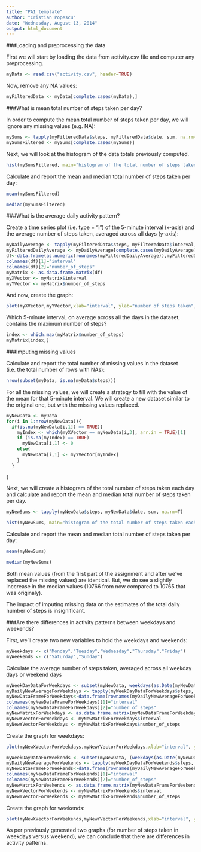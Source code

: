 ```yaml
---
title: "PA1_template"
author: "Cristian Popescu"
date: "Wednesday, August 13, 2014"
output: html_document
---
```



###Loading and preprocessing the data

First we will start by loading the data from activity.csv file and computer any preprocessing.
```r
myData <- read.csv("activity.csv", header=TRUE)
```

Now, remove any NA values:
```r
myFilteredData <- myData[complete.cases(myData),]
```


###What is mean total number of steps taken per day?

In order to compute the mean total number of steps taken per day, we will ignore any missing values (e.g. NA):

```r
mySums <- tapply(myFilteredData$steps, myFilteredData$date, sum, na.rm=T)
mySumsFiltered <- mySums[complete.cases(mySums)]
```

Next, we will look at the histogram of the data totals previously computed.

```r
hist(mySumsFiltered, main="histogram of the total number of steps taken each day", xlab="total number of steps per day")
```

Calculate and report the mean and median total number of steps taken per day:
```r
mean(mySumsFiltered)
```

```r
median(mySumsFiltered)
```


###What is the average daily activity pattern?


Create a time series plot (i.e. type = "l") of the 5-minute interval (x-axis) and the average number of steps taken, averaged across all days (y-axis):
```r
myDailyAverage <- tapply(myFilteredData$steps, myFilteredData$interval, mean)
myFilteredDailyAverage <- myDailyAverage[complete.cases(myDailyAverage)]
df<-data.frame(as.numeric(rownames(myFilteredDailyAverage)),myFilteredDailyAverage)
colnames(df)[1]="interval"
colnames(df)[2]="number_of_steps"
myMatrix <- as.data.frame.matrix(df)
myXVector <- myMatrix$interval
myYVector <- myMatrix$number_of_steps
```

And now, create the graph:
  
```r
plot(myXVector,myYVector,xlab="interval", ylab="number of steps taken", type="l", lty=1, col="black")
```

Which 5-minute interval, on average across all the days in the dataset, contains the maximum number of steps?

```r
index <- which.max(myMatrix$number_of_steps)
myMatrix[index,]
```

###Imputing missing values

Calculate and report the total number of missing values in the dataset (i.e. the total number of rows with NAs):

```r
nrow(subset(myData, is.na(myData$steps)))
```

For all the missing values, we will create a strategy to fill with the value of the mean for that 5-minute interval. We will create a new dataset similar to the original one, but with the missing values replaced.

```r
myNewData <- myData
for(i in 1:nrow(myNewData)){
  if(is.na(myNewData[i,1]) == TRUE){
    myIndex <- which(myXVector == myNewData[i,3], arr.in = TRUE)[1]
    if (is.na(myIndex) == TRUE)
      myNewData[i,1] <- 0
    else{
      myNewData[i,1] <- myYVector[myIndex]
    }
  }
  
}

```

Next, we will create a histogram of the total number of steps taken each day and calculate and report the mean and median total number of steps taken per day.

```r
myNewSums <- tapply(myNewData$steps, myNewData$date, sum, na.rm=T)
```

```r
hist(myNewSums, main="histogram of the total number of steps taken each day", xlab="total number of steps per day")
```

Calculate and report the mean and median total number of steps taken per day:
```r
mean(myNewSums)
```

```r
median(myNewSums)
```

Both mean values (from the first part of the assignment and after we've replaced the missing values) are identical. But, we do see a slightly inccrease in the median values (10766 from now compared to 10765 that was originaly). 

The impact of imputing missing data on the estimates of the total daily number of steps is insignificant.

###Are there differences in activity patterns between weekdays and weekends?

First, we'll create two new variables to hold the weekdays and weekends:

```r
myWeekdays <- c("Monday","Tuesday","Wednesday","Thursday","Friday")
myWeekends <- c("Saturday","Sunday")
```

Calculate the average number of steps taken, averaged across all weekday days or weekend days

```r
myWeekDayDataForWeekdays <- subset(myNewData, weekdays(as.Date(myNewData$date)) %in% myWeekdays)
myDailyNewAverageForWeekdays <- tapply(myWeekDayDataForWeekdays$steps, myWeekDayDataForWeekdays$interval, mean)
myNewDataFrameForWeekdays<-data.frame(rownames(myDailyNewAverageForWeekdays),myDailyNewAverageForWeekdays)
colnames(myNewDataFrameForWeekdays)[1]="interval"
colnames(myNewDataFrameForWeekdays)[2]="number_of_steps"
myNewMatrixForWeekdays <- as.data.frame.matrix(myNewDataFrameForWeekdays)
myNewXVectorForWeekdays <- myNewMatrixForWeekdays$interval
myNewYVectorForWeekdays <- myNewMatrixForWeekdays$number_of_steps
```


Create the graph for weekdays:

```r
plot(myNewXVectorForWeekdays,myNewYVectorForWeekdays,xlab="interval", ylab="number of steps taken", type="l", lty=1, col="black", main="weekdays")
```

```r
myWeekDayDataForWeekends <- subset(myNewData, (weekdays(as.Date(myNewData$date)) %in% myWeekends))
myDailyNewAverageForWeekends <- tapply(myWeekDayDataForWeekends$steps, myWeekDayDataForWeekends$interval, mean)
myNewDataFrameForWeekends<-data.frame(rownames(myDailyNewAverageForWeekends),myDailyNewAverageForWeekends)
colnames(myNewDataFrameForWeekends)[1]="interval"
colnames(myNewDataFrameForWeekends)[2]="number_of_steps"
myNewMatrixForWeekends <- as.data.frame.matrix(myNewDataFrameForWeekends)
myNewXVectorForWeekends <- myNewMatrixForWeekends$interval
myNewYVectorForWeekends <- myNewMatrixForWeekends$number_of_steps
```


Create the graph for weekends:

```r
plot(myNewXVectorForWeekends,myNewYVectorForWeekends,xlab="interval", ylab="number of steps taken", type="l", lty=1, col="black", main="weekends")
```


As per previously generated two graphs (for number of steps taken in weekdays versus weekend), we can conclude that there are differences in activity patterns.